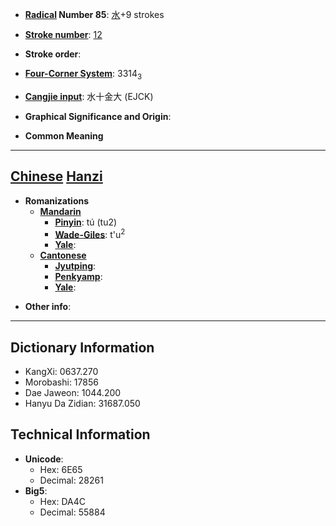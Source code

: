 * '''[[Wiktionary:Chinese radical index| Radical]] Number 85''': [[Wiktionary:Chinese radical index 水|水]]+9 strokes

* '''[[Wiktionary:Chinese total strokes index|Stroke number]]''': [[Wiktionary:Chinese total strokes index 12|12]]

* '''Stroke order''': 

* '''[[Wiktionary:Chinese four corner index|Four-Corner System]]''': 3314<sub>3</sub>

* '''[[Wiktionary:Chinese Cangjie index|Cangjie input]]''': 水十金大 (EJCK)

* '''Graphical Significance and Origin''': 

* '''Common Meaning'''

----

== [[Chinese]] [[Hanzi]] ==

* '''Romanizations'''
** '''[[Mandarin]]'''
*** '''[[Pinyin]]''': tú (tu2)
*** '''[[Wade-Giles]]''': t'u<sup>2</sup>
*** '''[[Yale]]''': 
** '''[[Cantonese]]'''
*** '''[[Jyutping]]''':
*** '''[[Penkyamp]]''': 
*** '''[[Yale]]''': 

* '''Other info''': 

----

== Dictionary Information ==

* KangXi: 0637.270
* Morobashi: 17856
* Dae Jaweon: 1044.200
* Hanyu Da Zidian: 31687.050

== Technical Information ==

* '''Unicode''':
** Hex: 6E65
** Decimal: 28261
* '''Big5''':
** Hex: DA4C
** Decimal: 55884